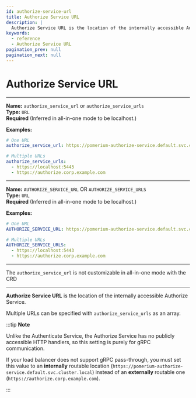 ```yaml
---
id: authorize-service-url
title: Authorize Service URL
description: |
  Authorize Service URL is the location of the internally accessible Authorize service.
keywords:
  - reference
  - Authorize Service URL
pagination_prev: null
pagination_next: null
---
```



# Authorize Service URL

<Tabs>
<TabItem value="Config file key" label="Config file key">

---

**Name:** `authorize_service_url` or `authorize_service_urls` <br/>
**Type:** `URL` <br/>
**Required** (Inferred in all-in-one mode to be localhost.)

**Examples:**

```yaml title="config.yaml"
# One URL
authorize_service_url: https://pomerium-authorize-service.default.svc.cluster.local

# Multiple URLs
authorize_service_urls:
  - https://localhost:5443
  - https://authorize.corp.example.com
```

</TabItem>
<TabItem value="Environment variable" label="Environment variable">

---

**Name:** `AUTHORIZE_SERVICE_URL` OR `AUTHORIZE_SERVICE_URLS` <br/>
**Type:** `URL` <br/>
**Required** (Inferred in all-in-one mode to be localhost.)

**Examples:**

```yaml title="config.yaml"
# One URL
AUTHORIZE_SERVICE_URL: https://pomerium-authorize-service.default.svc.cluster.local

# Multiple URLs
AUTHORIZE_SERVICE_URLS:
  - https://localhost:5443
  - https://authorize.corp.example.com
```

</TabItem>
<TabItem value="Kubernetes" label="Kubernetes">

---

The `authorize_service_url` is not customizable in all-in-one mode with the CRD

</TabItem>
</Tabs>

---

**Authorize Service URL** is the location of the internally accessible Authorize Service.

Multiple URLs can be specified with `authorize_service_urls` as an array.

:::tip **Note**

Unlike the Authenticate Service, the Authorize Service has no publicly accessible HTTP handlers, so this setting is purely for gRPC communication.

If your load balancer does not support gRPC pass-through, you must set this value to an **internally** routable location (`https://pomerium-authorize-service.default.svc.cluster.local`) instead of an **externally** routable one (`https://authorize.corp.example.com`).

:::

